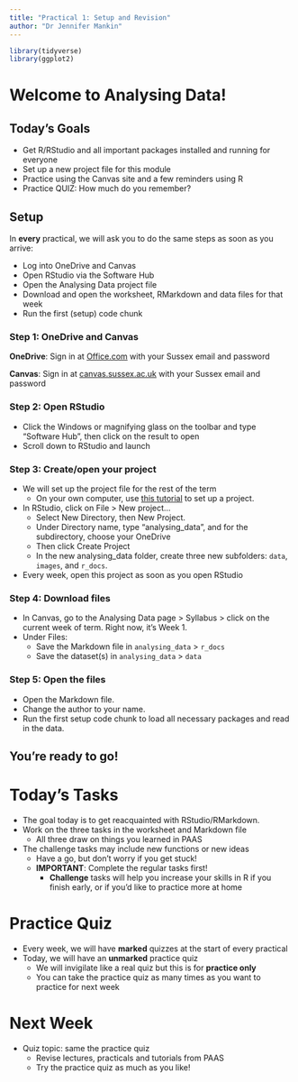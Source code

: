 ```yaml
---
title: "Practical 1: Setup and Revision"
author: "Dr Jennifer Mankin"
---
```


```r
library(tidyverse)
library(ggplot2)
```

# Welcome to Analysing Data!

## Today's Goals

* Get R/RStudio and all important packages installed and running for everyone
* Set up a new project file for this module
* Practice using the Canvas site and a few reminders using R
* Practice QUIZ: How much do you remember?

## Setup

In **every** practical, we will ask you to do the same steps as soon as you arrive:

* Log into OneDrive and Canvas
* Open RStudio via the Software Hub
* Open the Analysing Data project file
* Download and open the worksheet, RMarkdown and data files for that week
* Run the first (setup) code chunk

### Step 1: OneDrive and Canvas

**OneDrive**: Sign in at [Office.com](office.com) with your Sussex email and password

**Canvas**: Sign in at [canvas.sussex.ac.uk](canvas.sussex.ac.uk) with your Sussex email and password

### Step 2: Open RStudio

* Click the Windows or magnifying glass on the toolbar and type "Software Hub", then click on the result to open
* Scroll down to RStudio and launch

### Step 3: Create/open your project

* We will set up the project file for the rest of the term
  + On your own computer, use [this tutorial](http://milton-the-cat.rocks/learnr/r/r_getting_started/#section-working-in-rstudio) to set up a project. 
* In RStudio, click on File > New project...
  + Select New Directory, then New Project.
  + Under Directory name, type “analysing_data”, and for the subdirectory, choose your OneDrive
  + Then click Create Project
  + In the new analysing_data folder, create three new subfolders: `data`, `images`, and `r_docs`.
* Every week, open this project as soon as you open RStudio

### Step 4: Download files

* In Canvas, go to the Analysing Data page > Syllabus > click on the current week of term. Right now, it's Week 1.
* Under Files:
  + Save the Markdown file in `analysing_data` > `r_docs`
  + Save the dataset(s) in `analysing_data` > `data`
  
### Step 5: Open the files

* Open the Markdown file.
* Change the author to your name.
* Run the first setup code chunk to load all necessary packages and read in the data.

## You're ready to go!

# Today's Tasks

* The goal today is to get reacquainted with RStudio/RMarkdown. 
* Work on the three tasks in the worksheet and Markdown file
  + All three draw on things you learned in PAAS
* The challenge tasks may include new functions or new ideas
  + Have a go, but don't worry if you get stuck!
  + **IMPORTANT**: Complete the regular tasks first!
    - **Challenge** tasks will help you increase your skills in R if you finish early, or if you'd like to practice more at home

# Practice Quiz

* Every week, we will have **marked** quizzes at the start of every practical
* Today, we will have an **unmarked** practice quiz
  + We will invigilate like a real quiz but this is for **practice only**
  + You can take the practice quiz as many times as you want to practice for next week
  
# Next Week

* Quiz topic: same the practice quiz
  + Revise lectures, practicals and tutorials from PAAS
  + Try the practice quiz as much as you like!
